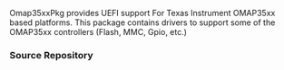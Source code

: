 <!-- [[Category:EDKII Packages]] -->
Omap35xxPkg provides UEFI support For Texas Instrument OMAP35xx based platforms. This package contains drivers to support some of the OMAP35xx controllers (Flash, MMC, Gpio, etc.)

===Source Repository===
{{Edk2SubPkg|Omap35xxPkg}}